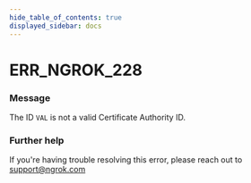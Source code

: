 ```yaml
---
hide_table_of_contents: true
displayed_sidebar: docs
---
```



# ERR_NGROK_228

### Message

The ID `VAL` is not a valid Certificate Authority ID.

<ErrorDetails error="err_ngrok_228" />

### Further help

If you're having trouble resolving this error, please reach out to [support@ngrok.com](mailto:support@ngrok.com?subject=Help%20with%20ERR_NGROK_228)

